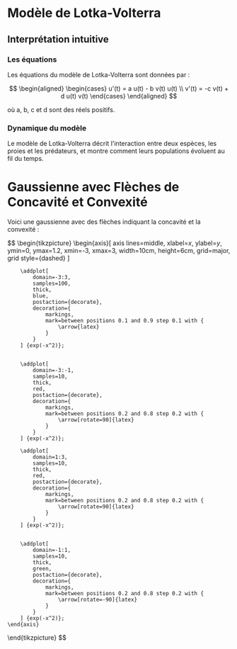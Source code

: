 # Modèle de Lotka-Volterra

## Interprétation intuitive

### Les équations

Les équations du modèle de Lotka-Volterra sont données par :

$$
\begin{aligned}
    \begin{cases}
        u'(t) = a u(t) - b v(t) u(t) \\
        v'(t) = -c v(t)  + d u(t) v(t)
    \end{cases}
\end{aligned}
$$

où a, b, c et d sont des réels positifs.


### Dynamique du modèle

Le modèle de Lotka-Volterra décrit l'interaction entre deux espèces, les proies et les prédateurs, et montre comment leurs populations évoluent au fil du temps.

# Gaussienne avec Flèches de Concavité et Convexité

Voici une gaussienne avec des flèches indiquant la concavité et la convexité :

$$
\begin{tikzpicture}
    \begin{axis}[
        axis lines=middle,
        xlabel=$x$,
        ylabel=$y$,
        ymin=0, ymax=1.2,
        xmin=-3, xmax=3,
        width=10cm,
        height=6cm,
        grid=major,
        grid style={dashed}
    ]

        \addplot[
            domain=-3:3,
            samples=100,
            thick,
            blue,
            postaction={decorate},
            decoration={
                markings,
                mark=between positions 0.1 and 0.9 step 0.1 with {
                    \arrow{latex}
                }
            }
        ] {exp(-x^2)};


        \addplot[
            domain=-3:-1,
            samples=10,
            thick,
            red,
            postaction={decorate},
            decoration={
                markings,
                mark=between positions 0.2 and 0.8 step 0.2 with {
                    \arrow[rotate=90]{latex}
                }
            }
        ] {exp(-x^2)};

        \addplot[
            domain=1:3,
            samples=10,
            thick,
            red,
            postaction={decorate},
            decoration={
                markings,
                mark=between positions 0.2 and 0.8 step 0.2 with {
                    \arrow[rotate=90]{latex}
                }
            }
        ] {exp(-x^2)};


        \addplot[
            domain=-1:1,
            samples=10,
            thick,
            green,
            postaction={decorate},
            decoration={
                markings,
                mark=between positions 0.2 and 0.8 step 0.2 with {
                    \arrow[rotate=-90]{latex}
                }
            }
        ] {exp(-x^2)};
    \end{axis}
\end{tikzpicture}
$$


